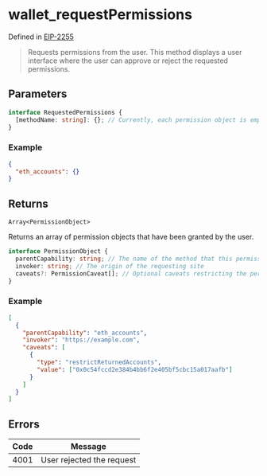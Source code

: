 # wallet_requestPermissions

Defined in [EIP-2255](https://eips.ethereum.org/EIPS/eip-2255)

> Requests permissions from the user. This method displays a user interface where the user can approve or reject the requested permissions.

## Parameters

```typescript
interface RequestedPermissions {
  [methodName: string]: {}; // Currently, each permission object is empty
}
```

### Example

```json
{
  "eth_accounts": {}
}
```

## Returns

`Array<PermissionObject>`

Returns an array of permission objects that have been granted by the user.

```typescript
interface PermissionObject {
  parentCapability: string; // The name of the method that this permission allows
  invoker: string; // The origin of the requesting site
  caveats?: PermissionCaveat[]; // Optional caveats restricting the permission
}
```

### Example

```json
[
  {
    "parentCapability": "eth_accounts",
    "invoker": "https://example.com",
    "caveats": [
      {
        "type": "restrictReturnedAccounts",
        "value": ["0x0c54fccd2e384b4bb6f2e405bf5cbc15a017aafb"]
      }
    ]
  }
]
```

## Errors

| Code | Message                   |
| ---- | ------------------------- |
| 4001 | User rejected the request |
